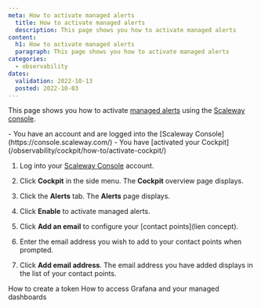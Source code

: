 ```yaml
---
meta: How to activate managed alerts
  title: How to activate managed alerts
  description: This page shows you how to activate managed alerts
content:
  h1: How to activate managed alerts
  paragraph: This page shows you how to activate managed alerts
categories:
  - observability
dates:
  validation: 2022-10-13
  posted: 2022-10-03
---
```


This page shows you how to activate [managed alerts](link) using the [Scaleway console](link).

<Message type="requirement">
  - You have an account and are logged into the [Scaleway Console](https://console.scaleway.com/)
  - You have [activated your Cockpit](/observability/cockpit/how-to/activate-cockpit/)
</Message>

1. Log into your [Scaleway Console](https://console.scaleway.com/) account.

2. Click **Cockpit** in the side menu. The **Cockpit** overview page displays.

3. Click the **Alerts** tab. The **Alerts** page displays.

4. Click **Enable** to activate managed alerts.

5. Click **Add an email** to configure your [contact points](lien concept).

6. Enter the email address you wish to add to your contact points when prompted.

7. Click **Add email address**. The email address you have added displays in the list of your contact points.

<Navigation title="See Also">
  <PreviousButton to="/observability/cockpit/how-to/create-token/">How to create a token</PreviousButton>
  <NextButton to="/observability/cockpit/how-to/access-grafana-and-managed-dashboards/">How to access Grafana and your managed dashboards</NextButton>
</Navigation>
